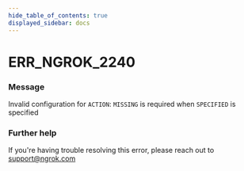 ```yaml
---
hide_table_of_contents: true
displayed_sidebar: docs
---
```



# ERR_NGROK_2240

### Message

Invalid configuration for `ACTION`: `MISSING` is required when `SPECIFIED` is specified

<ErrorDetails error="err_ngrok_2240" />

### Further help

If you're having trouble resolving this error, please reach out to [support@ngrok.com](mailto:support@ngrok.com?subject=Help%20with%20ERR_NGROK_2240)
